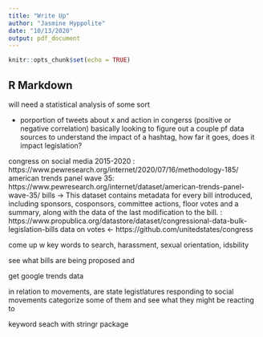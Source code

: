 ```yaml
---
title: "Write Up"
author: "Jasmine Hyppolite"
date: "10/13/2020"
output: pdf_document
---
```


```r
knitr::opts_chunk$set(echo = TRUE)
```

## R Markdown


 will need a statistical analysis of some sort
 
 - porportion of tweets about x and action in congerss (positive or negative correlation)
basically looking to figure out a couple pf data sources to understand the impact of a hashtag, how far it goes, does it impact legislation?

congress on social media 2015-2020 : https://www.pewresearch.org/internet/2020/07/16/methodology-185/
american trends panel wave 35: https://www.pewresearch.org/internet/dataset/american-trends-panel-wave-35/
bills -> This dataset contains metadata for every bill introduced, including sponsors, cosponsors, committee actions, floor votes and a summary, along with the data of the last modification to the bill. : https://www.propublica.org/datastore/dataset/congressional-data-bulk-legislation-bills
data on votes <- https://github.com/unitedstates/congress


come up w key words to search, harassment, sexual orientation, idsbility  

see what bills are being proposed and 


get google trends data


in relation to movements, are state legistlatures responding to social movements 
categorize some of them and see what they might be reacting to

keyword seach with stringr package